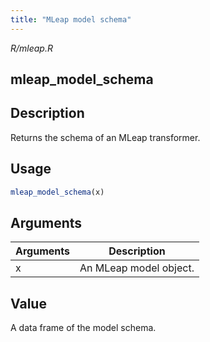 ```yaml
---
title: "MLeap model schema"
---
```


*R/mleap.R*

## mleap_model_schema

## Description
Returns the schema of an MLeap transformer. 


## Usage
```r
mleap_model_schema(x) 
```

## Arguments
|Arguments|Description|
|---|---|
| x | An MLeap model object. |



## Value
A data frame of the model schema. 




